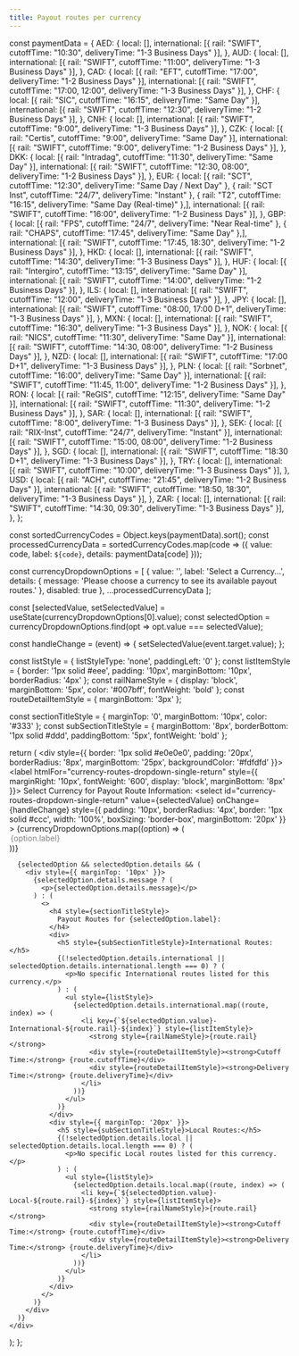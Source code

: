 ```yaml
---
title: Payout routes per currency
---
```


  const paymentData = {
    AED: { local: [], international: [{ rail: "SWIFT", cutoffTime: "10:30", deliveryTime: "1-3 Business Days" }], },
    AUD: { local: [], international: [{ rail: "SWIFT", cutoffTime: "11:00", deliveryTime: "1-3 Business Days" }], },
    CAD: { local: [{ rail: "EFT", cutoffTime: "17:00", deliveryTime: "1-2 Business Days" }], international: [{ rail: "SWIFT", cutoffTime: "17:00, 12:00", deliveryTime: "1-3 Business Days" }], },
    CHF: { local: [{ rail: "SIC", cutoffTime: "16:15", deliveryTime: "Same Day" }], international: [{ rail: "SWIFT", cutoffTime: "12:30", deliveryTime: "1-2 Business Days" }], },
    CNH: { local: [], international: [{ rail: "SWIFT", cutoffTime: "9:00", deliveryTime: "1-3 Business Days" }], },
    CZK: { local: [{ rail: "Certis", cutoffTime: "9:00", deliveryTime: "Same Day" }], international: [{ rail: "SWIFT", cutoffTime: "9:00", deliveryTime: "1-2 Business Days" }], },
    DKK: { local: [{ rail: "Intradag", cutoffTime: "11:30", deliveryTime: "Same Day" }], international: [{ rail: "SWIFT", cutoffTime: "12:30, 08:00", deliveryTime: "1-2 Business Days" }], },
    EUR: { local: [{ rail: "SCT", cutoffTime: "12:30", deliveryTime: "Same Day / Next Day" }, { rail: "SCT Inst", cutoffTime: "24/7", deliveryTime: "Instant" }, { rail: "T2", cutoffTime: "16:15", deliveryTime: "Same Day (Real-time)" },], international: [{ rail: "SWIFT", cutoffTime: "16:00", deliveryTime: "1-2 Business Days" }], },
    GBP: { local: [{ rail: "FPS", cutoffTime: "24/7", deliveryTime: "Near Real-time" }, { rail: "CHAPS", cutoffTime: "17:45", deliveryTime: "Same Day" },], international: [{ rail: "SWIFT", cutoffTime: "17:45, 18:30", deliveryTime: "1-2 Business Days" }], },
    HKD: { local: [], international: [{ rail: "SWIFT", cutoffTime: "14:30", deliveryTime: "1-3 Business Days" }], },
    HUF: { local: [{ rail: "Intergiro", cutoffTime: "13:15", deliveryTime: "Same Day" }], international: [{ rail: "SWIFT", cutoffTime: "14:00", deliveryTime: "1-2 Business Days" }], },
    ILS: { local: [], international: [{ rail: "SWIFT", cutoffTime: "12:00", deliveryTime: "1-3 Business Days" }], },
    JPY: { local: [], international: [{ rail: "SWIFT", cutoffTime: "08:00, 17:00 D+1", deliveryTime: "1-3 Business Days" }], },
    MXN: { local: [], international: [{ rail: "SWIFT", cutoffTime: "16:30", deliveryTime: "1-3 Business Days" }], },
    NOK: { local: [{ rail: "NICS", cutoffTime: "11:30", deliveryTime: "Same Day" }], international: [{ rail: "SWIFT", cutoffTime: "14:30, 08:00", deliveryTime: "1-2 Business Days" }], },
    NZD: { local: [], international: [{ rail: "SWIFT", cutoffTime: "17:00 D+1", deliveryTime: "1-3 Business Days" }], },
    PLN: { local: [{ rail: "Sorbnet", cutoffTime: "16:00", deliveryTime: "Same Day" }], international: [{ rail: "SWIFT", cutoffTime: "11:45, 11:00", deliveryTime: "1-2 Business Days" }], },
    RON: { local: [{ rail: "ReGIS", cutoffTime: "12:15", deliveryTime: "Same Day" }], international: [{ rail: "SWIFT", cutoffTime: "11:30", deliveryTime: "1-2 Business Days" }], },
    SAR: { local: [], international: [{ rail: "SWIFT", cutoffTime: "8:00", deliveryTime: "1-3 Business Days" }], },
    SEK: { local: [{ rail: "RIX-Inst", cutoffTime: "24/7", deliveryTime: "Instant" }], international: [{ rail: "SWIFT", cutoffTime: "15:00, 08:00", deliveryTime: "1-2 Business Days" }], },
    SGD: { local: [], international: [{ rail: "SWIFT", cutoffTime: "18:30 D+1", deliveryTime: "1-3 Business Days" }], },
    TRY: { local: [], international: [{ rail: "SWIFT", cutoffTime: "10:00", deliveryTime: "1-3 Business Days" }], },
    USD: { local: [{ rail: "ACH", cutoffTime: "21:45", deliveryTime: "1-2 Business Days" }], international: [{ rail: "SWIFT", cutoffTime: "18:50, 18:30", deliveryTime: "1-3 Business Days" }], },
    ZAR: { local: [], international: [{ rail: "SWIFT", cutoffTime: "14:30, 09:30", deliveryTime: "1-3 Business Days" }], },
  };

  const sortedCurrencyCodes = Object.keys(paymentData).sort();
  const processedCurrencyData = sortedCurrencyCodes.map(code => ({
    value: code,
    label: `${code}`,
    details: paymentData[code]
  }));

  const currencyDropdownOptions = [
    {
      value: '',
      label: 'Select a Currency...',
      details: { message: 'Please choose a currency to see its available payout routes.' },
      disabled: true
    },
    ...processedCurrencyData
  ];

  const [selectedValue, setSelectedValue] = useState(currencyDropdownOptions[0].value);
  const selectedOption = currencyDropdownOptions.find(opt => opt.value === selectedValue);

  const handleChange = (event) => {
    setSelectedValue(event.target.value);
  };

  const listStyle = { listStyleType: 'none', paddingLeft: '0' };
  const listItemStyle = { border: '1px solid #eee', padding: '10px', marginBottom: '10px', borderRadius: '4px' };
  const railNameStyle = { display: 'block', marginBottom: '5px', color: '#007bff', fontWeight: 'bold' };
  const routeDetailItemStyle = { marginBottom: '3px' };

  const sectionTitleStyle = { marginTop: '0', marginBottom: '10px', color: '#333' };
  const subSectionTitleStyle = { marginBottom: '8px', borderBottom: '1px solid #ddd', paddingBottom: '5px', fontWeight: 'bold' };


  return (
    <div style={{ border: '1px solid #e0e0e0', padding: '20px', borderRadius: '8px', marginBottom: '25px', backgroundColor: '#fdfdfd' }}>
      <label htmlFor="currency-routes-dropdown-single-return" style={{ marginRight: '10px', fontWeight: '600', display: 'block', marginBottom: '8px' }}>
        Select Currency for Payout Route Information:
      </label>
      <select
        id="currency-routes-dropdown-single-return"
        value={selectedValue}
        onChange={handleChange}
        style={{ padding: '10px', borderRadius: '4px', border: '1px solid #ccc', width: '100%', boxSizing: 'border-box', marginBottom: '20px' }}
      >
        {currencyDropdownOptions.map((option) => (
          <option key={option.value} value={option.value} disabled={option.disabled}>
            {option.label}
          </option>
        ))}
      </select>

      {selectedOption && selectedOption.details && (
        <div style={{ marginTop: '10px' }}>
          {selectedOption.details.message ? (
            <p>{selectedOption.details.message}</p>
          ) : (
            <>
              <h4 style={sectionTitleStyle}>
                Payout Routes for {selectedOption.label}:
              </h4>
              <div>
                <h5 style={subSectionTitleStyle}>International Routes:</h5>
                {(!selectedOption.details.international || selectedOption.details.international.length === 0) ? (
                  <p>No specific International routes listed for this currency.</p>
                ) : (
                  <ul style={listStyle}>
                    {selectedOption.details.international.map((route, index) => (
                      <li key={`${selectedOption.value}-International-${route.rail}-${index}`} style={listItemStyle}>
                        <strong style={railNameStyle}>{route.rail}</strong>
                        <div style={routeDetailItemStyle}><strong>Cutoff Time:</strong> {route.cutoffTime}</div>
                        <div style={routeDetailItemStyle}><strong>Delivery Time:</strong> {route.deliveryTime}</div>
                      </li>
                    ))}
                  </ul>
                )}
              </div>
              <div style={{ marginTop: '20px' }}>
                <h5 style={subSectionTitleStyle}>Local Routes:</h5>
                {(!selectedOption.details.local || selectedOption.details.local.length === 0) ? (
                  <p>No specific Local routes listed for this currency.</p>
                ) : (
                  <ul style={listStyle}>
                    {selectedOption.details.local.map((route, index) => (
                      <li key={`${selectedOption.value}-Local-${route.rail}-${index}`} style={listItemStyle}>
                        <strong style={railNameStyle}>{route.rail}</strong>
                        <div style={routeDetailItemStyle}><strong>Cutoff Time:</strong> {route.cutoffTime}</div>
                        <div style={routeDetailItemStyle}><strong>Delivery Time:</strong> {route.deliveryTime}</div>
                      </li>
                    ))}
                  </ul>
                )}
              </div>
            </>
          )}
        </div>
      )}
    </div>
  );
};

<CurrencyPayoutRoutesDropdown />